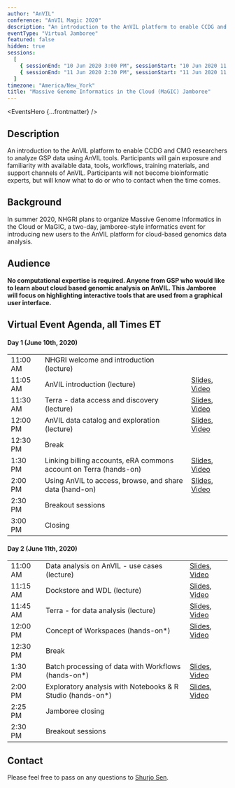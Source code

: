 ```yaml
---
author: "AnVIL"
conference: "AnVIL Magic 2020"
description: "An introduction to the AnVIL platform to enable CCDG and CMG researchers to analyze GSP data using AnVIL tools."
eventType: "Virtual Jamboree"
featured: false
hidden: true
sessions:
  [
    { sessionEnd: "10 Jun 2020 3:00 PM", sessionStart: "10 Jun 2020 11:00 AM" },
    { sessionEnd: "11 Jun 2020 2:30 PM", sessionStart: "11 Jun 2020 11:00 AM" },
  ]
timezone: "America/New_York"
title: "Massive Genome Informatics in the Cloud (MaGIC) Jamboree"
---
```


<EventsHero {...frontmatter} />

## Description

An introduction to the AnVIL platform to enable CCDG and CMG researchers to analyze GSP data using AnVIL tools. Participants will gain exposure and familiarity with available data, tools, workflows, training materials, and support channels of AnVIL. Participants will not become bioinformatic experts, but will know what to do or who to contact when the time comes.

## Background

In summer 2020, NHGRI plans to organize Massive Genome Informatics in the Cloud or MaGIC, a two-day, jamboree-style informatics event for introducing new users to the AnVIL platform for cloud-based genomics data analysis.

## Audience

**No computational expertise is required. Anyone from GSP who would like to learn about cloud based genomic analysis on AnVIL. This Jamboree will focus on highlighting interactive tools that are used from a graphical user interface.**

## Virtual Event Agenda, all Times ET

#### Day 1 (June 10th, 2020)

|          |                                                                   |                                                                                                                                                                      |
| -------- | ----------------------------------------------------------------- | -------------------------------------------------------------------------------------------------------------------------------------------------------------------- |
| 11:00 AM | NHGRI welcome and introduction (lecture)                          |                                                                                                                                                                      |
| 11:05 AM | AnVIL introduction (lecture)                                      | [Slides](https://docs.google.com/presentation/d/1UobNXNEBpI_xGOSFIbixtDt56qHsQMmKTCWBwdUodzc/edit?usp=sharing), [Video](https://www.youtube.com/watch?v=KvvMWzX8cRI) |
| 11:30 AM | Terra - data access and discovery (lecture)                       | [Slides](https://docs.google.com/presentation/d/1Ha_BSGSKVN5iqnZJb923xr_qVEbftY8uKB-d75ETI7A/edit?usp=sharing), [Video](https://www.youtube.com/watch?v=MOwkUHB-bwQ) |
| 12:00 PM | AnVIL data catalog and exploration (lecture)                      | [Slides](https://docs.google.com/presentation/d/1_pSR_qNayM_LvEVEflEVoDCdazrqDG6ZVRiV6wmYEro/edit?usp=sharing), [Video](https://www.youtube.com/watch?v=oYoVnV3OolI) |
| 12:30 PM | Break                                                             |                                                                                                                                                                      |
| 1:30 PM  | Linking billing accounts, eRA commons account on Terra (hands-on) | [Slides](https://docs.google.com/presentation/d/1co8I86UoY47L0WawGll4avh4M0FIjJUu9TrxAq__2yU/edit?usp=sharing), [Video](https://www.youtube.com/watch?v=XdxLZ7Ayk-0) |
| 2:00 PM  | Using AnVIL to access, browse, and share data (hand-on)           | [Slides](https://docs.google.com/presentation/d/1lzBb7e1yS2yapfsSMnMfQgyxaeeeH1B-FSLmutQlKtU/edit?usp=sharing), [Video](https://www.youtube.com/watch?v=0zUKzlq_hus) |
| 2:30 PM  | Breakout sessions                                                 |                                                                                                                                                                      |
| 3:00 PM  | Closing                                                           |                                                                                                                                                                      |

#### Day 2 (June 11th, 2020)

|          |                                                             |                                                                                                                                                                      |
| -------- | ----------------------------------------------------------- | -------------------------------------------------------------------------------------------------------------------------------------------------------------------- |
| 11:00 AM | Data analysis on AnVIL - use cases (lecture)                | [Slides](https://docs.google.com/presentation/d/1r7iqhcZRfVKZ6Yk5KSjH0C96IQsyjS41iXwzUEQtUGc/edit?usp=sharing), [Video](https://www.youtube.com/watch?v=py1G4r2xLyc) |
| 11:15 AM | Dockstore and WDL (lecture)                                 | [Slides](https://docs.google.com/presentation/d/1ehwiD2HPmg59GO-WxJ9r5aPkiJlMPLl9xFNsAJolexU/edit?usp=sharing), [Video](https://www.youtube.com/watch?v=mhPQ3z_xxyQ) |
| 11:45 AM | Terra - for data analysis (lecture)                         | [Slides](https://docs.google.com/presentation/d/1oDqsoKJhE2bxrKwXmCvSNPt63WNAGYYnMNIizECki8k/edit?usp=sharing), [Video](https://www.youtube.com/watch?v=IrERpCkE_m4) |
| 12:00 PM | Concept of Workspaces (hands-on\*)                          | [Slides](https://docs.google.com/presentation/d/1csJ0FhLjOLfn02pTKQP3BE-z5WfGu__UOzN_ihtIU1k/edit?usp=sharing), [Video](https://www.youtube.com/watch?v=1pxzQE6Rugc) |
| 12:30 PM | Break                                                       |                                                                                                                                                                      |
| 1:30 PM  | Batch processing of data with Workflows (hands-on\*)        | [Slides](https://docs.google.com/presentation/d/1Chsi8j2AHXXAACrvP7phXhdc644IKpkNCEUcFhEixWc/edit?usp=sharing), [Video](https://www.youtube.com/watch?v=x5SL8yd3kNg) |
| 2:00 PM  | Exploratory analysis with Notebooks & R Studio (hands-on\*) | [Slides](https://docs.google.com/document/d/1vR555ldiejOaOzlM9TVYUlKzxvab5NrlD5jHzOmvutw/edit?usp=sharing), [Video](https://www.youtube.com/watch?v=XRbJ3bilsa0)     |
| 2:25 PM  | Jamboree closing                                            |                                                                                                                                                                      |
| 2:30 PM  | Breakout sessions                                           |                                                                                                                                                                      |

## Contact

Please feel free to pass on any questions to [Shurjo Sen](mailto:sensh@mail.nih.gov).
